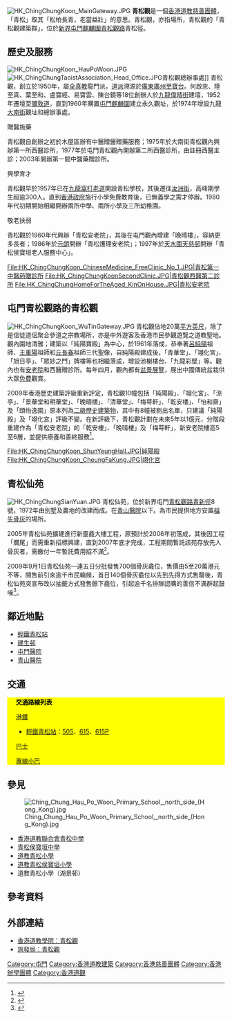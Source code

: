 [[File:HK_ChingChungKoon_MainGateway.JPG|thumb]]
'''青松觀'''是一個[[香港|香港]][[道教|道教]][[慈善團體|慈善團體]]，「青松」取其「松柏長青，老當益壯」的意思。青松觀，亦指場所，青松觀的「青松觀建築群」，位於[[新界|新界]][[屯門|屯門]][[麒麟圍|麒麟圍]][[青松觀路|青松觀路]]青松徑。

== 歷史及服務 ==
[[File:HK_ChingChungKoon_HauPoWoon.JPG|thumb]]
[[File:HK_ChingChungTaoistAssociation_Head_Office.JPG|thumb]]青松觀總辦事處]]
青松觀，創立於1950年，屬[[全真教|全真教]]龍門派，[[道派|道派]]溯源於[[廣東|廣東]][[廣州|廣州]][[至寶台|至寶台]]。何啟忠、陸至真、葉至和、盧寶經、易寶雲、陳台鏡等18位創辦人於[[九龍|九龍]][[偉晴街|偉晴街]]建壇，1952年遷壇至[[彌敦道|彌敦道]]，直到1960年購置[[屯門|屯門]][[麒麟圍|麒麟圍]]建立永久觀址，於1974年增設九龍[[大南街|大南街]]觀址和總辦事處。

;贈醫施藥
青松觀自創辦之初於木屋區辦有中醫贈醫贈藥服務；1975年於大南街青松觀內興辦第一所西醫診所，1977年於屯門青松觀內開辦第二所西醫診所，由註冊西醫主診；2003年開辦第一間中醫藥贈診所。

;興學育才
青松觀早於1957年已在[[九龍|九龍]][[窩打老道|窩打老道]]開設青松學校，其後遷往[[汝洲街|汝洲街]]，高峰期學生超逾300人。直到[[香港政府|香港政府]]施行小學免費教育後，已無義學之需才停辦。1980年代初期開始相繼開辦兩所中學、兩所小學及三所幼稚園。

;敬老扶弱
青松觀於1960年代興辦「青松安老院」，其後在屯門觀內增建「晚晴樓」，容納更多長者；1986年於[[元朗|元朗]]開辦「青松護理安老院」；1997年於[[天水圍|天水圍]][[天慈邨|天慈邨]]開辦「青松侯寶垣老人服務中心」。

<gallery>
File:HK_ChingChungKoon_ChineseMedicine_FreeClinic_No_1.JPG|青松第一中醫葯贈診所
File:HK_ChingChungKoonSecondClinic.JPG|青松觀西醫第二診所
File:HK_ChingChungHomeForTheAged_KinOnHouse.JPG|青松安老院
</gallery>

== 屯門青松觀路的青松觀 ==
[[File:HK_ChingChungKoon_WuTinGateway.JPG|thumb]]
青松觀佔地20萬[[平方英尺|平方英尺]]，除了是信徒道侶聚合參道之宗教場所，亦是中外遊客及香港市民參觀遊覽之道教聖地。觀內園地清雅；建築以「純陽寶殿」為中心，於1961年落成，恭奉著[[呂純陽|呂純陽]]祖師、[[王重陽|王重陽]]祖師和[[丘長春|丘長春]]祖師三代聖像，自純陽殿建成後，「青華堂」、「翊化宮」、「旭日亭」、「眾妙之門」牌樓等也相繼落成，增設池榭樓台、「九龍彩壁」等。觀內也有[[安老院|安老院]]和西醫贈診所。每年四月，觀內都有[[盆景|盆景]][[展覽|展覽]]，展出中國傳統盆栽供大眾[[免費|免費]]觀賞。

2009年香港歷史建築評級重新評定，青松觀10幢包括「純陽殿」、「翊化宮」、「涼亭」、「景華堂和明華堂」、「晚晴樓」、「清華堂」、「梅萼軒」、「乾安樓」、「怡和齋」及「頤怡逸園」原本列為[[香港二級歷史建築列表|二級歷史建築物]]，其中有8幢被剔出名單，只建議「純陽殿」及「翊化宮」評級不變。在新評級下，青松觀計劃在未來5年以1億元，分階段重建作為「青松安老院」的「乾安樓」、「晚晴樓」及「梅萼軒」，新安老院樓高5至6層，並提供療養和善終服務<ref>{{cite web |language=zh-hk |url=http://news.singtao.ca/toronto/2009-04-22/hongkong1240391400d1732778.html |title=青松觀二級除名 重建安老院 |publisher=[[星島日報|''singtao.ca'']] |date=2009-04-22 |accessdate=2009-11-24 |archive-url=https://web.archive.org/web/20180513011336/http://news.singtao.ca/toronto/2009-04-22/hongkong1240391400d1732778.html |archive-date=2018-05-13 |dead-url=yes }}</ref>。

<gallery>
File:HK_ChingChungKoon_ShunYeungHall.JPG|純陽殿
File:HK_ChingChungKoon_CheungFaKung.JPG|翊化宮
</gallery>

== 青松仙苑 ==
[[File:HK_ChingChungSianYuan.JPG|thumb]]
青松仙苑，位於新界屯門[[青松觀路|青松觀路]][[青新徑|青新徑]]8號，1972年由別墅及農地的改建而成。在[[青山醫院|青山醫院]]以下。為市民提供地方安置[[祖先|祖先]][[骨灰|骨灰]]的場所。

2005年青松仙苑擴建進行新靈龕大樓工程，原預計於2006年初落成，其後因工程「爛尾」而需重新招標興建，直到2007年底才完成，工程期間暫託該苑存放先人骨灰者，需繳付一年暫託費用招不滿<ref>{{cite web |language=zh-hk |url=http://hk.apple.nextmedia.com/template/apple/art_main.php?iss_id=20070921&sec_id=4104&art_id=10183787 |title=骨灰龕遲落成招不滿 |publisher=[[蘋果日報|''hk.apple.nextmedia.com'']] |date=2007-09-25 |accessdate=2009-11-24}}</ref>。

2009年9月1日青松仙苑一連五日分批發售700個骨灰龕位，售價由5至20萬港元不等，開售前引來逾千市民輪候，首日140個骨灰龕位以先到先得方式售罄後，青松仙苑突宣布改以抽籤方式發售餘下龕位，引起逾千名排隊認購的善信不滿群起鼓噪<ref>{{cite web |language=zh-hk |url=http://hk.news.yahoo.com/article/090902/3/e0y2.html |title=青松觀賣骨灰龕再起衝突 |publisher=[[雅虎|''hk.news.yahoo.com'']] |date=2009-09-03 |accessdate=2009-11-24}}</ref>。

== 鄰近地點 ==
*[[香港輕鐵|輕鐵]][[青松站|青松站]]
*[[建生邨|建生邨]]
*[[屯門醫院|屯門醫院]]
*[[青山醫院|青山醫院]]

==交通==
<div class="NavFrame collapsed" style="color: black; background-color: #FFFF00; margin: 0 auto; padding: 0 10px; text-align: left;"><div class="NavHead" style="background-color: #FFFF00; margin: 0 auto; padding: 0 10px; font-weight:normal;">'''交通路線列表'''</div><div class="NavContent" style="background-color: #FFFF00; margin: 0 auto; padding: 0 10px;">
;[[港鐵|港鐵]]
*[[香港輕鐵|輕鐵]][[青松站|青松站]]：[[香港輕鐵505線|505]]、[[香港輕鐵615線|615]]、[[香港輕鐵615P線|615P]]
;[[香港巴士|巴士]]
{{九龍新界巴士簡單列表|58M|58X|258D|258X|260X|B3A}}{{過海隧道巴士簡單列表|960}}{{大嶼山巴士簡單列表|E33P}}{{港鐵巴士簡單列表|K58}}
;[[香港小巴|專線小巴]]
{{新界專線小巴簡單列表|40|42|44A|44B}}
</div></div>

== 參見 ==
[[File:Ching_Chung_Hau_Po_Woon_Primary_School,_north_side_(Hong_Kong).jpg|thumb]]
*[[香港道教聯合會青松中學|香港道教聯合會青松中學]]
*[[青松侯寶垣中學|青松侯寶垣中學]]
*[[道教青松小學|道教青松小學]]
*[[道教青松侯寶垣小學|道教青松侯寶垣小學]]
*道教青松小學（湖景邨）

== 參考資料 ==
{{reflist}}

== 外部連結 ==
* [http://www.daoist.org/ccta/ccta.htm 香港道教學院：青松觀]
* [https://web.archive.org/web/20100224024438/http://www.discoverhongkong.com/tc/attractions/nt-chingchungkoon.html 旅發局：青松觀]

{{香港二級歷史建築}}

[[Category:屯門|Category:屯門]]
[[Category:香港道教建築|Category:香港道教建築]]
[[Category:香港慈善團體|Category:香港慈善團體]]
[[Category:香港辦學團體|Category:香港辦學團體]]
[[Category:香港道觀|Category:香港道觀]]